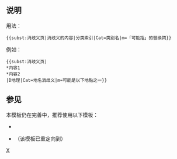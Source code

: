 <includeonly><!-- 在這裡加入模板的保護標識 --></includeonly><noinclude>{{template doc page viewed directly}}</noinclude>
<!-- 在本行下編輯模板說明 -->
{{Substituted}}
==说明==
用法：
<PRE>
{{subst:消歧义页|消歧义的内容|分类索引|Cat=类别名|m=「可能指」的替換詞}}
</PRE>

例如：
<PRE>
{{subst:消歧义页|
*内容1
*内容2
|D地理|Cat=地名消歧义|m=可能是以下地點之一}}
</PRE>

== 参见 ==
本模板仍在完善中，推荐使用以下模板：
*{{tl|Disambig}}
*{{tl|消歧义}}（该模板已重定向到{{tl|Disambig}}）
<includeonly>
<!-- 本行下加入模板的分類 -->
[[Category:消歧義模板|X]]
<!-- 本行下加入模板的跨語言鏈接 -->

</includeonly>